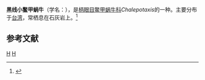{{Infraspeciesbox
| genus = Chalepotaxis
| species = spadix
| subspecies = cinctus
| authority = Pilsbry, 1901
}}
'''黑线小鳖甲蜗牛'''（学名：''{{lang|la|Chalepotaxis spadix cinctus}}''），是[[柄眼目|柄眼目]][[鳖甲蜗牛科|鳖甲蜗牛科]]''Chalepotaxis''的一种。主要分布于[[台湾|台湾]]，常栖息在石灰岩上。<ref>{{cite web|url=http://shell.sinica.edu.tw/chinese/shellbase_detail.php?science_no=1998|title=国际贝库：黑线小鳖甲蜗牛|publisher=台湾贝类资料库|accessdate=2009-08-11|archive-date=2016-03-04|archive-url=https://web.archive.org/web/20160304204647/http://shell.sinica.edu.tw/chinese/shellbase_detail.php?science_no=1998|dead-url=no}}</ref>

== 参考文献 ==
{{reflist}}

{{Taxonbar}}
[[Category:1901年描述的动物|H]]
[[Category:鳖甲蜗牛科|H]]